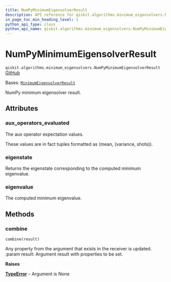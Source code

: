 ```yaml
---
title: NumPyMinimumEigensolverResult
description: API reference for qiskit.algorithms.minimum_eigensolvers.NumPyMinimumEigensolverResult
in_page_toc_min_heading_level: 1
python_api_type: class
python_api_name: qiskit.algorithms.minimum_eigensolvers.NumPyMinimumEigensolverResult
---
```


# NumPyMinimumEigensolverResult

<span id="qiskit.algorithms.minimum_eigensolvers.NumPyMinimumEigensolverResult" />

`qiskit.algorithms.minimum_eigensolvers.NumPyMinimumEigensolverResult` [GitHub](https://github.com/qiskit/qiskit/tree/stable/0.25/qiskit/algorithms/minimum_eigensolvers/numpy_minimum_eigensolver.py "view source code")

Bases: [`MinimumEigensolverResult`](qiskit.algorithms.minimum_eigensolvers.MinimumEigensolverResult "qiskit.algorithms.minimum_eigensolvers.minimum_eigensolver.MinimumEigensolverResult")

NumPy minimum eigensolver result.

## Attributes

<span id="qiskit.algorithms.minimum_eigensolvers.NumPyMinimumEigensolverResult.aux_operators_evaluated" />

### aux\_operators\_evaluated

The aux operator expectation values.

These values are in fact tuples formatted as (mean, (variance, shots)).

<span id="qiskit.algorithms.minimum_eigensolvers.NumPyMinimumEigensolverResult.eigenstate" />

### eigenstate

Returns the eigenstate corresponding to the computed minimum eigenvalue.

<span id="qiskit.algorithms.minimum_eigensolvers.NumPyMinimumEigensolverResult.eigenvalue" />

### eigenvalue

The computed minimum eigenvalue.

## Methods

### combine

<span id="qiskit.algorithms.minimum_eigensolvers.NumPyMinimumEigensolverResult.combine" />

`combine(result)`

Any property from the argument that exists in the receiver is updated. :param result: Argument result with properties to be set.

**Raises**

[**TypeError**](https://docs.python.org/3/library/exceptions.html#TypeError "(in Python v3.12)") – Argument is None


